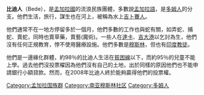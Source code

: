'''比迪人'''（Bede），是[[孟加拉國|孟加拉國]]的流浪民族團體，多數說[[孟加拉語|孟加拉語]]，是[[多姆人|多姆人]]的分支。他們生活，旅行，謀生也在河上，被稱為水上[[吉卜賽人|吉卜賽人]]。

他們通常不在一地方停留多於一個月，他們多數的工作也與蛇有關，如弄蛇、捕蛇、賣蛇，同時也賣草藥，賣藝(魔術)。一些人在[[達卡|達卡]]、[[吉大港|吉大港]]以乞討為生，他們沒有任何正規教育，悖不使用醫療設施。他們多數是[[穆斯林|穆斯林]]，但也有[[印度教徒|印度教徒]]。

他們是一邊緣化群體，約98％的比迪人生活在[[貧困線|貧困線]]以下，而約95％的兒童不能上學。過去他們沒投票櫂因為他們沒有自己的土地，出於同樣的原因他們也不能申請銀行小額貸款。然而，在2008年比迪人終於能夠贏得他們的投票權。

[[Category:孟加拉国族群|Category:孟加拉国族群]]
[[Category:南亚穆斯林社区|Category:南亚穆斯林社区]]
[[Category:多姆人|Category:多姆人]]